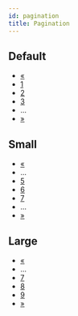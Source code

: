 ```yaml
---
id: pagination
title: Pagination
---
```



## Default

<Playground>
  <ul class="pagination">
    <li class="page-item disabled">
      <a class="page-link" href="#url">
        &laquo;
      </a>
    </li>
    <li class="page-item">
      <a class="page-link" href="#url">
        1
      </a>
    </li>
    <li class="page-item page-item--active">
      <a class="page-link" href="#url">
        2
      </a>
    </li>
    <li class="page-item">
      <a class="page-link" href="#url">
        3
      </a>
    </li>
    <li class="page-item">
      <span>...</span>
    </li>
    <li class="page-item">
      <a class="page-link" href="#url">
        &raquo;
      </a>
    </li>
  </ul>
</Playground>

## Small

<Playground>
  <ul class="pagination pagination--sm">
    <li class="page-item">
      <a class="page-link" href="#url">
        &laquo;
      </a>
    </li>
    <li class="page-item">
      <span>...</span>
    </li>
    <li class="page-item">
      <a class="page-link" href="#url">
        5
      </a>
    </li>
    <li class="page-item page-item--active">
      <a class="page-link" href="#url">
        6
      </a>
    </li>
    <li class="page-item">
      <a class="page-link" href="#url">
        7
      </a>
    </li>
    <li class="page-item">
      <span>...</span>
    </li>
    <li class="page-item">
      <a class="page-link" href="#url">
        &raquo;
      </a>
    </li>
  </ul>
</Playground>

## Large

<Playground>
  <ul class="pagination pagination--lg">
    <li class="page-item">
      <a class="page-link" href="#url">
        &laquo;
      </a>
    </li>
    <li class="page-item">
      <span>...</span>
    </li>
    <li class="page-item">
      <a class="page-link" href="#url">
        7
      </a>
    </li>
    <li class="page-item">
      <a class="page-link" href="#url">
        8
      </a>
    </li>
    <li class="page-item page-item--active">
      <a class="page-link" href="#url">
        9
      </a>
    </li>
    <li class="page-item disabled">
      <a class="page-link" href="#url">
        &raquo;
      </a>
    </li>
  </ul>
</Playground>
